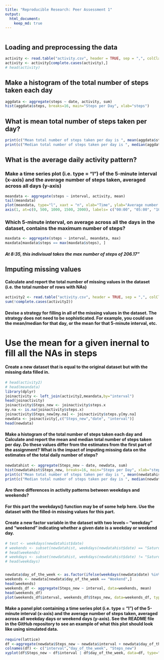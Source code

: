 ```yaml
---
title: "Reproducible Research: Peer Assessment 1"
output: 
  html_document:
    keep_md: true
---
```

```r
```

## Loading and preprocessing the data
```r
activity <- read.table("activity.csv", header = TRUE, sep = ",", colClasses = c("integer","Date","integer"))
activity <- activity[complete.cases(activity),]
# head(activity)


```

## Make a histogram of the total number of steps taken each day

```r
aggdata <- aggregate(steps ~ date, activity, sum)
hist(aggdata$steps, breaks=16, main="Steps per Day", xlab="steps")
```

## What is mean total number of steps taken per day?
```r
print(c("Mean total number of steps taken per day is ", mean(aggdata$steps)))
print(c("Median total number of steps taken per day is ", median(aggdata$steps)))
```



## What is the average daily activity pattern?
### Make a time series plot (i.e. type = "l") of the 5-minute interval (x-axis) and the average number of steps taken, averaged across all days (y-axis)
```r
meandata <- aggregate(steps ~ interval, activity, mean)
tail(meandata)
plot(meandata, type="l", xaxt = "n", xlab="Time", ylab="Average number of steps taken, averaged across all days")
axis(1, at=c(0, 500, 1000, 1500, 2000), labels= c("00:00", "05:00", "10:00", "15:00", "20:00"))
```

### Which 5-minute interval, on average across all the days in the dataset, contains the maximum number of steps?
```r
maxdata <- aggregate(steps ~ interval, meandata, max)
maxdata[maxdata$steps == max(maxdata$steps), ]
```
##### At 8:35, this indivisual takes the max number of steps of 206.17"


## Imputing missing values

#### Calculate and report the total number of missing values in the dataset (i.e. the total number of rows with NAs)
```r
activity2 <- read.table("activity.csv", header = TRUE, sep = ",", colClasses = c("integer","Date","integer"))
sum(!complete.cases(activity2))
```
#### Devise a strategy for filling in all of the missing values in the dataset. The strategy does not need to be sophisticated. For example, you could use the mean/median for that day, or the mean for that 5-minute interval, etc.
# Use the mean for a given inernal to fill all the NAs in steps

#### Create a new dataset that is equal to the original dataset but with the missing data filled in.
```r
# head(activity2)
# head(meandata)
library(dplyr)
joinactivity <- left_join(activity2,meandata,by="interval")
head(joinactivity)
joinactivity$Steps_new <- joinactivity$steps.x
my.na <- is.na(joinactivity$steps.x)
joinactivity$Steps_new[my.na] <- joinactivity$steps.y[my.na]
newdata <- joinactivity[,c("Steps_new","date", "interval")]
head(newdata)
```
#### Make a histogram of the total number of steps taken each day and Calculate and report the mean and median total number of steps taken per day. Do these values differ from the estimates from the first part of the assignment? What is the impact of imputing missing data on the estimates of the total daily number of steps?

```r
newdatahist <- aggregate(Steps_new ~ date, newdata, sum)
hist(newdatahist$Steps_new, breaks=16, main="Steps per Day", xlab="steps")
print(c("Mean total number of steps taken per day is ", mean(newdatahist$Steps_new)))
print(c("Median total number of steps taken per day is ", median(newdatahist$Steps_new)))
```


#### Are there differences in activity patterns between weekdays and weekends?
#### For this part the weekdays() function may be of some help here. Use the dataset with the filled-in missing values for this part.

####  Create a new factor variable in the dataset with two levels – “weekday” and “weekend” indicating whether a given date is a weekday or weekend day.
```r
# test <- weekdays(newdatahist$date)
# weekends <- subset(newdatahist, weekdays(newdatahist$date) == "Saturday" | weekdays(newdatahist$date) == "Sunday")
# head(weekends)
# weekdays <- subset(newdatahist, weekdays(newdatahist$date) != "Saturday" & weekdays(newdatahist$date) != "Sunday")
# head(weekdays)


newdata$day_of_the_week <- as.factor(ifelse(weekdays(newdata$date) %in% c("Saturday","Sunday"), "Weekend", "Weekday")) 
weekends <- newdata[newdata$day_of_the_week == "Weekend",] 
head(weekends)
weekends_df <- aggregate(Steps_new ~ interval, data=weekends, mean)
head(weekends_df)
plot(weekends_df$interval, weekends_df$Steps_new, data=weekends_df, type="l")

```
####  Make a panel plot containing a time series plot (i.e. type = "l") of the 5-minute interval (x-axis) and the average number of steps taken, averaged across all weekday days or weekend days (y-axis). See the README file in the GitHub repository to see an example of what this plot should look like using simulated data.
```r

require(lattice)
df <-aggregate(newdata$Steps_new ~ newdata$interval + newdata$day_of_the_week, data = newdata, FUN="mean")
colnames(df) <- c("interval","day_of_the_week", "Steps_new")
xyplot(df$Steps_new ~ df$interval | df$day_of_the_week, data=df, type="l", xlab= "Interval", ylab="Number of Steps", layout=c(1,2))

```
